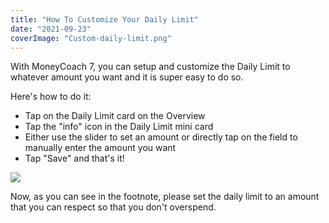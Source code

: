 ```yaml
---
title: "How To Customize Your Daily Limit"
date: "2021-09-23"
coverImage: "Custom-daily-limit.png"
---
```


With MoneyCoach 7, you can setup and customize the Daily Limit to whatever amount you want and it is super easy to do so.

Here's how to do it:

- Tap on the Daily Limit card on the Overview
- Tap the "info" icon in the Daily Limit mini card
- Either use the slider to set an amount or directly tap on the field to manually enter the amount you want
- Tap "Save" and that's it!

![](/images/blog-images/daily-limit-1024x542.png)

Now, as you can see in the footnote, please set the daily limit to an amount that you can respect so that you don't overspend.
